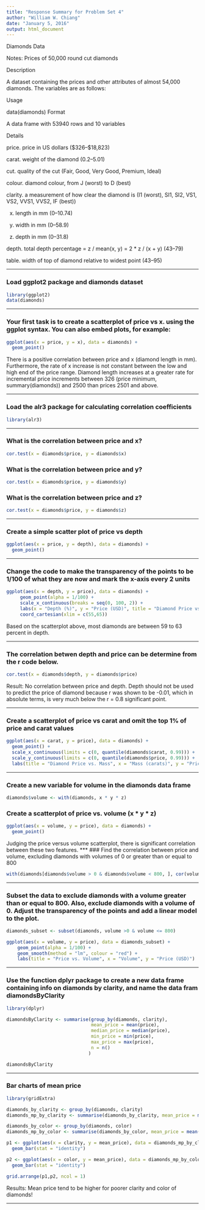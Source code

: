 ```yaml
---
title: "Response Summary for Problem Set 4"
author: "William W. Chiang"
date: "January 5, 2016"
output: html_document
---
```


Diamonds Data

Notes: Prices of 50,000 round cut diamonds

Description

A dataset containing the prices and other attributes of almost 54,000 diamonds. The variables are as follows:

Usage

data(diamonds) Format

A data frame with 53940 rows and 10 variables

Details

price. price in US dollars (\$326–\$18,823)

carat. weight of the diamond (0.2–5.01)

cut. quality of the cut (Fair, Good, Very Good, Premium, Ideal)

colour. diamond colour, from J (worst) to D (best)

clarity. a measurement of how clear the diamond is (I1 (worst), SI1, SI2, VS1, VS2, VVS1, VVS2, IF (best))

x. length in mm (0–10.74)

y. width in mm (0–58.9)

z. depth in mm (0–31.8)

depth. total depth percentage = z / mean(x, y) = 2 * z / (x + y) (43–79)

table. width of top of diamond relative to widest point (43–95)

***
### Load ggplot2 package and diamonds dataset
```r
library(ggplot2)
data(diamonds)
```
***
### Your first task is to create a scatterplot of price vs x. using the ggplot syntax. You can also embed plots, for example:

```r
ggplot(aes(x = price, y = x), data = diamonds) +
  geom_point()
```

There is a positive correlation between price and x (diamond length in mm). Furthermore, the rate of x increase is not constant between the low and high end of the price range. Diamond length increases at a greater rate for incremental price increments between 326 (price minimum, summary(diamonds)) and 2500 than prices 2501 and above.

***
### Load the alr3 package for calculating correlation coefficients
```r
library(alr3)
```

***
### What is the correlation between price and x?
```r
cor.test(x = diamonds$price, y = diamonds$x)
```

### What is the correlation between price and y?
```r
cor.test(x = diamonds$price, y = diamonds$y)
```

### What is the correlation between price and z?
```r
cor.test(x = diamonds$price, y = diamonds$z)
```

***
### Create a simple scatter plot of price vs depth
```r
ggplot(aes(x = price, y = depth), data = diamonds) +
  geom_point()
```

***
### Change the code to make the transparency of the points to be 1/100 of what they are now and mark the x-axis every 2 units
```r
ggplot(aes(x = depth, y = price), data = diamonds) +
     geom_point(alpha = 1/100) +
     scale_x_continuous(breaks = seq(0, 100, 2)) +
     labs(x = "Depth (%)", y = "Price (USD)", title = "Diamond Price vs. Depth") +
     coord_cartesian(xlim = c(55,65))
```

Based on the scatterplot above, most diamonds are between 59 to 63 percent in depth.

***
### The correlation betwen depth and price can be determine from the r code below.
```r
cor.test(x = diamonds$depth, y = diamonds$price)
```

Result: No correlation between price and depth. Depth should not be used to predict the price of diamond because r was shown to be -0.01, which in absolute terms, is very much below the r = 0.8 significant point.

***
### Create a scatterplot of price vs carat and omit the top 1% of price and carat values
```r
ggplot(aes(x = carat, y = price), data = diamonds) +
  geom_point() +
  scale_x_continuous(limits = c(0, quantile(diamonds$carat, 0.99))) +
  scale_y_continuous(limits = c(0, quantile(diamonds$price, 0.99))) +
  labs(title = "Diamond Price vs. Mass", x = "Mass (carats)", y = "Price (USD)")  
```

***
### Create a new variable for volume in the diamonds data frame
```r
diamonds$volume <- with(diamonds, x * y * z)
```

### Create a scatterplot of price vs. volume (x * y * z)
```r
ggplot(aes(x = volume, y = price), data = diamonds) +
  geom_point()
```

Judging the price versus volume scatterplot, there is significant correlation between these two features.
***
### Find the correlation between price and volume, excluding diamonds with volumes of 0 or greater than or equal to 800
```r
with(diamonds[diamonds$volume > 0 & diamonds$volume < 800, ], cor(volume, price))
```

***
### Subset the data to exclude diamonds with a volume greater than or equal to 800. Also, exclude diamonds with a volume of 0. Adjust the transparency of the points and add a linear model to the plot.
```r
diamonds_subset <- subset(diamonds, volume >0 & volume <= 800)

ggplot(aes(x = volume, y = price), data = diamonds_subset) +
    geom_point(alpha = 1/100) +
    geom_smooth(method = "lm", colour = "red") +
    labs(title = "Price vs. Volume", x = "Volume", y = "Price (USD)")
```

***
### Use the function dplyr package to create a new data frame containing info on diamonds by clarity, and name the data fram diamondsByClarity
```r
library(dplyr)

diamondsByClarity <- summarise(group_by(diamonds, clarity),
                               mean_price = mean(price),
                               median_price = median(price),
                               min_price = min(price),
                               max_price = max(price),
                               n = n()
                              )

diamondsByClarity
```

***
### Bar charts of mean price
```r
library(gridExtra)

diamonds_by_clarity <- group_by(diamonds, clarity)
diamonds_mp_by_clarity <- summarise(diamonds_by_clarity, mean_price = mean(price))

diamonds_by_color <- group_by(diamonds, color)
diamonds_mp_by_color <- summarise(diamonds_by_color, mean_price = mean(price))

p1 <- ggplot(aes(x = clarity, y = mean_price), data = diamonds_mp_by_clarity) +
  geom_bar(stat = "identity")

p2 <- ggplot(aes(x = color, y = mean_price), data = diamonds_mp_by_color) +
  geom_bar(stat = "identity")

grid.arrange(p1,p2, ncol = 1)
```

Results: Mean price tend to be higher for poorer clarity and color of diamonds!

***
